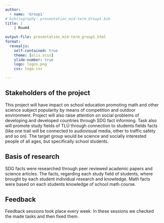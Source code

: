 ```yaml
---
author:
  - name: 'Group1'
# bibliography: presentation_mid-term_Group1.bib
title: |
    | Ruum4
    
output-file: presentation_mid-term_group1.html
format:
  revealjs:
    self-contained: true
    theme: [olis.scss]
    slide-number: true
    logo: logos.png
    css: logo.css

---
```


## Stakeholders of the project

This project will have impact on school education promoting math and other science subject popularity by means of competition and outdoor environment. Project will also raise attention on social problems of developing and developed countries through SDG fact informing. Task also will promote study fields of TLÜ through connection to students fields facts (like one trail will be connected to audiovisual media, other to traffic safety and so on). The target group would be science and socially interested people of all ages, but specifically school students. 

## Basis of research

SDG facts were researched through peer reviewed academic papers and science articles. The facts, regarding each study field of students, where brought by each student individual research and knowledge. Math facts were based on each students knowledge of school math course.

## Feedback

Feedback sessions took place every week. In these sessions we checked the made tasks and then fixed them. 


